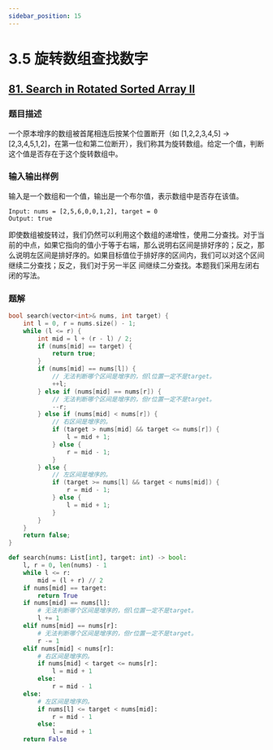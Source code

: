 ```yaml
---
sidebar_position: 15
---
```


# 3.5 旋转数组查找数字

## [81. Search in Rotated Sorted Array II](https://leetcode.com/problems/search-in-rotated-sorted-array-ii/)

### 题目描述

一个原本增序的数组被首尾相连后按某个位置断开（如 [1,2,2,3,4,5] → [2,3,4,5,1,2]，在第一位和第二位断开），我们称其为旋转数组。给定一个值，判断这个值是否存在于这个旋转数组中。

### 输入输出样例

输入是一个数组和一个值，输出是一个布尔值，表示数组中是否存在该值。

```
Input: nums = [2,5,6,0,0,1,2], target = 0
Output: true
```

即使数组被旋转过，我们仍然可以利用这个数组的递增性，使用二分查找。对于当前的中点，如果它指向的值小于等于右端，那么说明右区间是排好序的；反之，那么说明左区间是排好序的。如果目标值位于排好序的区间内，我们可以对这个区间继续二分查找；反之，我们对于另一半区
间继续二分查找。本题我们采用左闭右闭的写法。

### 题解



<Tabs>
<TabItem value="cpp" label="C++">

```cpp
bool search(vector<int>& nums, int target) {
    int l = 0, r = nums.size() - 1;
    while (l <= r) {
        int mid = l + (r - l) / 2;
        if (nums[mid] == target) {
            return true;
        }
        if (nums[mid] == nums[l]) {
            // 无法判断哪个区间是增序的，但l位置一定不是target。
            ++l;
        } else if (nums[mid] == nums[r]) {
            // 无法判断哪个区间是增序的，但r位置一定不是target。
            --r;
        } else if (nums[mid] < nums[r]) {
            // 右区间是增序的。
            if (target > nums[mid] && target <= nums[r]) {
                l = mid + 1;
            } else {
                r = mid - 1;
            }
        } else {
            // 左区间是增序的。
            if (target >= nums[l] && target < nums[mid]) {
                r = mid - 1;
            } else {
                l = mid + 1;
            }
        }
    }
    return false;
}
```

</TabItem>
<TabItem value="py" label="Python">

```py
def search(nums: List[int], target: int) -> bool:
    l, r = 0, len(nums) - 1
    while l <= r:
        mid = (l + r) // 2
    if nums[mid] == target:
        return True
    if nums[mid] == nums[l]:
        # 无法判断哪个区间是增序的，但l位置一定不是target。
        l += 1
    elif nums[mid] == nums[r]:
        # 无法判断哪个区间是增序的，但r位置一定不是target。
        r -= 1
    elif nums[mid] < nums[r]:
        # 右区间是增序的。
        if nums[mid] < target <= nums[r]:
            l = mid + 1
        else:
            r = mid - 1
    else:
        # 左区间是增序的。
        if nums[l] <= target < nums[mid]:
            r = mid - 1
        else:
            l = mid + 1
    return False
```

</TabItem>

</Tabs>
